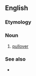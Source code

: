 ==English==

===Etymology===
{{suffix|en|pullover|y}}

===Noun===
{{en-noun}}

# {{lb|en|informal}} [[pullover]]

===See also===
* {{l|en|pulley}}